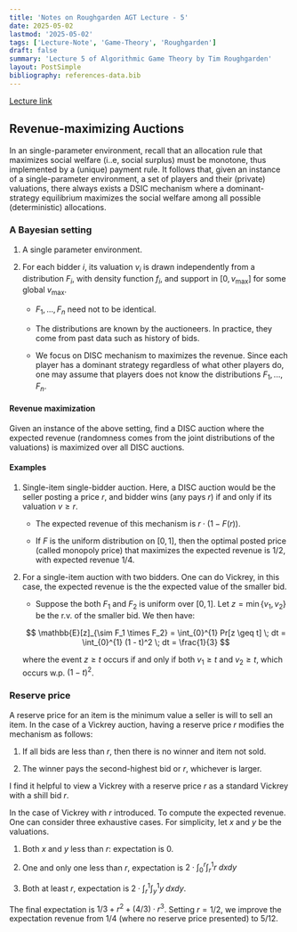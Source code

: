 ```yaml
---
title: 'Notes on Roughgarden AGT Lecture - 5'
date: 2025-05-02
lastmod: '2025-05-02'
tags: ['Lecture-Note', 'Game-Theory', 'Roughgarden']
draft: false
summary: 'Lecture 5 of Algorithmic Game Theory by Tim Roughgarden'
layout: PostSimple
bibliography: references-data.bib
---
```


[Lecture link](https://www.youtube.com/watch?v=jQsAoMcxlIo&list=PLEGCF-WLh2RJBqmxvZ0_ie-mleCFhi2N4&index=6&ab_channel=TimRoughgardenLectures)


## Revenue-maximizing Auctions 

In an single-parameter environment, recall that an allocation rule that maximizes social welfare (i..e, social surplus) must be monotone, thus implemented by a (unique) payment rule. It follows that, given an instance of a single-parameter environment, a set of players and their (private) valuations, there always exists a DSIC mechanism where a dominant-strategy equilibrium maximizes the social welfare among all possible (deterministic) allocations.

### A Bayesian setting 

1. A single parameter environment.

2. For each bidder $i$, its valuation $v_i$ is drawn independently from a distribution $F_i$, with density function $f_i$, and support in $[0, v_{\text{max}}]$ for some global $v_{\text{max}}$.

    - $F_1, ..., F_n$ need not to be identical. 

    - The distributions are known by the auctioneers. In practice, they come from past data such as history of bids.

    - We focus on DISC mechanism to maximizes the revenue. Since each player has a dominant strategy regardless of what other players do, one may assume that players does not know the distributions $F_1, ..., F_n$.

#### Revenue maximization

Given an instance of the above setting, find a DISC auction where the expected revenue (randomness comes from the joint distributions of the valuations) is maximized over all DISC auctions.

#### Examples

1. Single-item single-bidder auction. Here, a DISC auction would be the seller posting a price $r$, and bidder wins (any pays $r$) if and only if its valuation $v \geq r$. 

    - The expected revenue of this mechanism is $r \cdot (1 - F(r))$. 

    - If $F$ is the uniform distribution on $[0, 1]$, then the optimal posted price (called monopoly price) that maximizes the expected revenue is $1/2$, with expected revenue $1/4$.

2. For a single-item auction with two bidders. One can do Vickrey, in this case, the expected revenue is the the expected value of the smaller bid. 

    - Suppose the both $F_1$ and $F_2$ is uniform over $[0, 1]$. Let $z = \min\{v_1, v_2\}$ be the r.v. of the smaller bid. We then have:

    $$
    \mathbb{E}[z]_{\sim F_1 \times F_2} = \int_{0}^{1} Pr[z \geq t] \; dt = \int_{0}^{1} (1 - t)^2 \; dt = \frac{1}{3}
    $$

    where the event $z \geq t$ occurs if and only if both $v_1 \geq t$ and $v_2 \geq t$, which occurs w.p. $(1 - t)^2$.


### Reserve price 

A reserve price for an item is the minimum value a seller is will to sell an item. In the case of a Vickrey auction, having a reserve price $r$ modifies the mechanism as follows:

1. If all bids are less than $r$, then there is no winner and item not sold.

2. The winner pays the second-highest bid or $r$, whichever is larger.

I find it helpful to view a Vickrey with a reserve price $r$ as a standard Vickrey with a shill bid $r$.

In the case of Vickrey with $r$ introduced. To compute the expected revenue. One can consider three exhaustive cases. For simplicity, let $x$ and $y$ be the valuations.

1. Both $x$ and $y$ less than $r$: expectation is $0$.

2. One and only one less than $r$, expectation is $2 \cdot \int_{0}^{r} \int_{r}^{1} r \; dx dy$

3. Both at least $r$, expectation is $2 \cdot \int_{r}^{1} \int_{y}^{1} y \; dx dy$. 

The final expectation is $1/3 + r^2 +(4/3) \cdot r^3$. Setting $r = 1/2$, we improve the expectation revenue from $1/4$ (where no reserve price presented) to $5/12$. 

